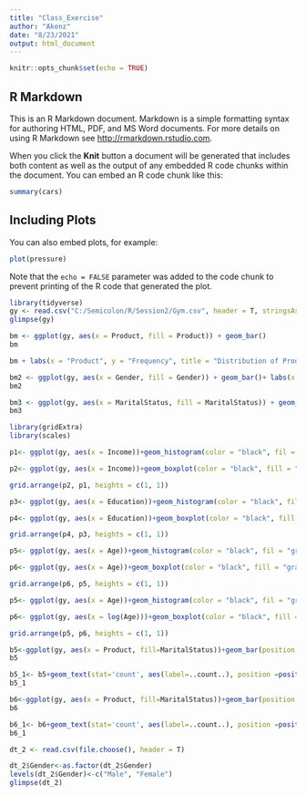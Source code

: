 ```yaml
---
title: "Class_Exercise"
author: "Akenz"
date: "8/23/2021"
output: html_document
---
```


```r
knitr::opts_chunk$set(echo = TRUE)
```

## R Markdown

This is an R Markdown document. Markdown is a simple formatting syntax for authoring HTML, PDF, and MS Word documents. For more details on using R Markdown see <http://rmarkdown.rstudio.com>.

When you click the **Knit** button a document will be generated that includes both content as well as the output of any embedded R code chunks within the document. You can embed an R code chunk like this:

```r
summary(cars)
```

## Including Plots

You can also embed plots, for example:

```r
plot(pressure)
```

Note that the `echo = FALSE` parameter was added to the code chunk to prevent printing of the R code that generated the plot.


```r
library(tidyverse)
gy <- read.csv("C:/Semicolon/R/Session2/Gym.csv", header = T, stringsAsFactors = TRUE)
glimpse(gy)
```
```r
bm <- ggplot(gy, aes(x = Product, fill = Product)) + geom_bar()
bm
```
```r
bm + labs(x = "Product", y = "Frequency", title = "Distribution of Products")+ geom_text(stat = 'count', aes(label = ..count..), vjust=-0.3)
```
```r
bm2 <- ggplot(gy, aes(x = Gender, fill = Gender)) + geom_bar()+ labs(x = "Gender", y = "Frequency", title = "Distribution of Gender")+ geom_text(stat = 'count', aes(label = ..count..), vjust=-0.3)
bm2
```

```r
bm3 <- ggplot(gy, aes(x = MaritalStatus, fill = MaritalStatus)) + geom_bar()+ labs(x = "Marital Status", y = "Frequency", title = "Distribution of MaritalStatus")+ geom_text(stat = 'count', aes(label = ..count..), vjust=-0.3)
bm3
```


```r
library(gridExtra)
library(scales)
```

```r
p1<- ggplot(gy, aes(x = Income))+geom_histogram(color = "black", fil = "gray")+scale_x_continuous(labels = comma)+ labs(title = "Histogram of Income", x="Income", y="Freuency")+theme_bw()

p2<- ggplot(gy, aes(x = Income))+geom_boxplot(color = "black", fill = "gray")+scale_x_continuous(labels = comma)+labs(title = "Boxplot of income", x="Income")+theme_bw()

grid.arrange(p2, p1, heights = c(1, 1))
```

```r
p3<- ggplot(gy, aes(x = Education))+geom_histogram(color = "black", fil = "gray")+scale_x_continuous(labels = comma)+ labs(title = "Histogram of Education", x="Education", y="Freuency")+theme_bw()

p4<- ggplot(gy, aes(x = Education))+geom_boxplot(color = "black", fill = "gray")+scale_x_continuous(labels = comma)+labs(title = "Boxplot of Education", x="Education")+theme_bw()

grid.arrange(p4, p3, heights = c(1, 1))
```

```r
p5<- ggplot(gy, aes(x = Age))+geom_histogram(color = "black", fil = "gray")+scale_x_continuous(labels = comma)+ labs(title = "Histogram of Age", x="Age", y="Freuency")+theme_bw()

p6<- ggplot(gy, aes(x = Age))+geom_boxplot(color = "black", fill = "gray")+scale_x_continuous(labels = comma)+labs(title = "Boxplot of Age", x="Age")+theme_bw()

grid.arrange(p6, p5, heights = c(1, 1))
```

```r
p5<- ggplot(gy, aes(x = Age))+geom_histogram(color = "black", fil = "gray")+scale_x_continuous(labels = comma)+ labs(title = "Histogram of Age", x="Age", y="Freuency")+theme_bw()

p6<- ggplot(gy, aes(x = log(Age)))+geom_boxplot(color = "black", fill = "gray")+scale_x_continuous(labels = comma)+labs(title = "Boxplot of Age", x="Age")+theme_bw()

grid.arrange(p5, p6, heights = c(1, 1))
```

```r
b5<-ggplot(gy, aes(x = Product, fill=MaritalStatus))+geom_bar(position = "dodge")+ labs(x = "Product", y="Frequency", title = "Product Buyers by Marital Status")
b5
```

```r
b5_1<- b5+geom_text(stat='count', aes(label=..count..), position =position_dodge(width=0.9), vjust=-0.25)
b5_1
```

```r
b6<-ggplot(gy, aes(x = Product, fill=MaritalStatus))+geom_bar(position = "dodge")+ labs(x = "Product", y="Frequency", title = "Product Buyers by Marital Status") + facet_grid(~Gender)
b6
```

```r
b6_1<- b6+geom_text(stat='count', aes(label=..count..), position =position_dodge(width=0.9), vjust=-0.25)
b6_1
```
```r
dt_2 <- read.csv(file.choose(), header = T)
```

```r
dt_2$Gender<-as.factor(dt_2$Gender)
levels(dt_2$Gender)<-c("Male", "Female")
glimpse(dt_2)
```
